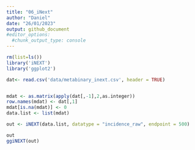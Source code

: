 ```yaml
---
title: "06_iNext"
author: "Daniel"
date: "26/01/2023"
output: github_document
#editor_options: 
  #chunk_output_type: console
---
```


```r
rm(list=ls())
library('iNEXT')
library('ggplot2')

dat<- read.csv('data/metabinary_inext.csv', header = TRUE)


mdat <- as.matrix(apply(dat[,-1],2,as.integer))
row.names(mdat) <- dat[,1]
mdat[is.na(mdat)] <- 0
data.list <- list(mdat)

out <- iNEXT(data.list, datatype = "incidence_raw", endpoint = 500)

out
ggiNEXT(out) 
```